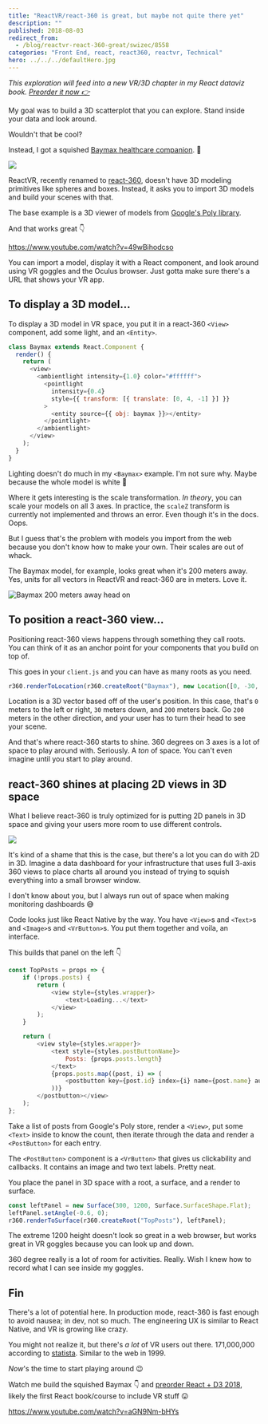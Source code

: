 ```yaml
---
title: "ReactVR/react-360 is great, but maybe not quite there yet"
description: ""
published: 2018-08-03
redirect_from:
  - /blog/reactvr-react-360-great/swizec/8558
categories: "Front End, react, react360, reactvr, Technical"
hero: ../../../defaultHero.jpg
---
```


_This exploration will feed into a new VR/3D chapter in my React dataviz book. [Preorder it now 👉](https://gumroad.com/l/pMtnZ)_

My goal was to build a 3D scatterplot that you can explore. Stand inside your data and look around.

Wouldn't that be cool?

Instead, I got a squished [Baymax healthcare companion](http://disney.wikia.com/wiki/Baymax). 🤔

![](https://swizec.com/blog/wp-content/uploads/2018/08/CleanShot_2018-08-03_at_09.01.09-1.png)

ReactVR, recently renamed to [react-360](https://github.com/facebook/react-360), doesn't have 3D modeling primitives like spheres and boxes. Instead, it asks you to import 3D models and build your scenes with that.

The base example is a 3D viewer of models from [Google's Poly library](https://poly.google.com/).

And that works great 👇

https://www.youtube.com/watch?v=49wBihodcso

You can import a model, display it with a React component, and look around using VR goggles and the Oculus browser. Just gotta make sure there's a URL that shows your VR app.

## To display a 3D model…

To display a 3D model in VR space, you put it in a react-360 `<View>` component, add some light, and an `<Entity>`.

```javascript
class Baymax extends React.Component {
  render() {
    return (
      <view>
        <ambientlight intensity={1.0} color="#ffffff">
          <pointlight
            intensity={0.4}
            style={{ transform: [{ translate: [0, 4, -1] }] }}
          >
            <entity source={{ obj: baymax }}></entity>
          </pointlight>
        </ambientlight>
      </view>
    );
  }
}
```

Lighting doesn't do much in my `<Baymax>` example. I'm not sure why. Maybe because the whole model is white 🤔

Where it gets interesting is the scale transformation. _In theory_, you can scale your models on all 3 axes. In practice, the `scaleZ` transform is currently not implemented and throws an error. Even though it's in the docs. Oops.

But I guess that's the problem with models you import from the web because you don't know how to make your own. Their scales are out of whack.

The Baymax model, for example, looks great when it's 200 meters away. Yes, units for all vectors in ReactVR and react-360 are in meters. Love it.

![Baymax 200 meters away head on](https://swizec.com/blog/wp-content/uploads/2018/08/nonsquished.png)

## To position a react-360 view…

Positioning react-360 views happens through something they call roots. You can think of it as an anchor point for your components that you build on top of.

This goes in your `client.js` and you can have as many roots as you need.

```javascript
r360.renderToLocation(r360.createRoot("Baymax"), new Location([0, -30, -200]));
```

Location is a 3D vector based off of the user's position. In this case, that's `0` meters to the left or right, `30` meters down, and `200` meters back. Go `200` meters in the other direction, and your user has to turn their head to see your scene.

And that's where react-360 starts to shine. 360 degrees on 3 axes is a lot of space to play around with. Seriously. A _ton_ of space. You can't even imagine until you start to play around.

## react-360 shines at placing 2D views in 3D space

What I believe react-360 is truly optimized for is putting 2D panels in 3D space and giving your users more room to use different controls.

![](https://swizec.com/blog/wp-content/uploads/2018/08/CleanShot_2018-08-03_at_09.23.27-1.png)

It's kind of a shame that this is the case, but there's a lot you can do with 2D in 3D. Imagine a data dashboard for your infrastructure that uses full 3-axis 360 views to place charts all around you instead of trying to squish everything into a small browser window.

I don't know about you, but I always run out of space when making monitoring dashboards 😅

Code looks just like React Native by the way. You have `<View>`s and `<Text>`s and `<Image>`s and `<VrButton>`s. You put them together and voila, an interface.

This builds that panel on the left 👇

```javascript
const TopPosts = props => {
    if (!props.posts) {
        return (
            <view style={styles.wrapper}>
                <text>Loading...</text>
            </view>
        );
    }

    return (
        <view style={styles.wrapper}>
            <text style={styles.postButtonName}>
                Posts: {props.posts.length}
            </text>
            {props.posts.map((post, i) => (
                <postbutton key={post.id} index={i} name={post.name} author={post.author} preview={post.preview}>
            ))}
        </postbutton></view>
    );
};
```

Take a list of posts from Google's Poly store, render a `<View>`, put some `<Text>` inside to know the count, then iterate through the data and render a `<PostButton>` for each entry.

The `<PostButton>` component is a `<VrButton>` that gives us clickability and callbacks. It contains an image and two text labels. Pretty neat.

You place the panel in 3D space with a root, a surface, and a render to surface.

```javascript
const leftPanel = new Surface(300, 1200, Surface.SurfaceShape.Flat);
leftPanel.setAngle(-0.6, 0);
r360.renderToSurface(r360.createRoot("TopPosts"), leftPanel);
```

The extreme 1200 height doesn't look so great in a web browser, but works great in VR goggles because you can look up and down.

360 degree really is a lot of room for activities. Really. Wish I knew how to record what I can see inside my goggles.

## Fin

There's a lot of potential here. In production mode, react-360 is fast enough to avoid nausea; in dev, not so much. The engineering UX is similar to React Native, and VR is growing like crazy.

You might not realize it, but there's _a lot_ of VR users out there. 171,000,000 according to [statista](https://www.statista.com/statistics/426469/active-virtual-reality-users-worldwide/). Similar to the web in 1999.

_Now_'s the time to start playing around 😉

Watch me build the squished Baymax 👇 and [preorder React + D3 2018](#), likely the first React book/course to include VR stuff 😛

https://www.youtube.com/watch?v=aGN9Nm-bHYs
